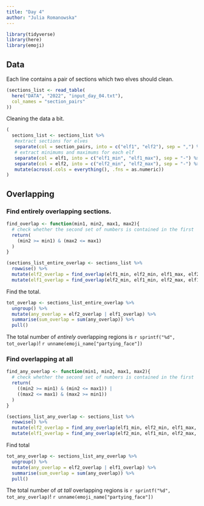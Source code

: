 ```yaml
---
title: "Day 4"
author: "Julia Romanowska"
---
```


```r
library(tidyverse)
library(here)
library(emoji)
```

## Data

Each line contains a pair of sections which two elves should clean.

```r
(sections_list <- read_table(
  here("DATA", "2022", "input_day_04.txt"),
  col_names = "section_pairs"
))
```

Cleaning the data a bit.

```r
(
  sections_list <- sections_list %>%
   #extract sections for elves
   separate(col = section_pairs, into = c("elf1", "elf2"), sep = ",") %>%
   # extract minimums and maximums for each elf
   separate(col = elf1, into = c("elf1_min", "elf1_max"), sep = "-") %>%
   separate(col = elf2, into = c("elf2_min", "elf2_max"), sep = "-") %>%
   mutate(across(.cols = everything(), .fns = as.numeric))
)
```

## Overlapping

### Find entirely overlapping sections.

```r
find_overlap <- function(min1, min2, max1, max2){
  # check whether the second set of numbers is contained in the first
  return(
    (min2 >= min1) & (max2 <= max1)
  )
}

(sections_list_entire_overlap <- sections_list %>%
  rowwise() %>%
  mutate(elf2_overlap = find_overlap(elf1_min, elf2_min, elf1_max, elf2_max)) %>%
  mutate(elf1_overlap = find_overlap(elf2_min, elf1_min, elf2_max, elf1_max)))
```

Find the total.

```r
tot_overlap <- sections_list_entire_overlap %>%
  ungroup() %>%
  mutate(any_overlap = elf2_overlap | elf1_overlap) %>%
  summarise(sum_overlap = sum(any_overlap)) %>%
  pull()
```

::: {.card .border-success .mb-3}
::: {.card-text}
The total number of _entirely_ overlapping regions is `r sprintf("%d", tot_overlap)`! `r unname(emoji_name["partying_face"])`
:::
:::

### Find overlapping at all

```r
find_any_overlap <- function(min1, min2, max1, max2){
  # check whether the second set of numbers is contained in the first
  return(
    ((min2 >= min1) & (min2 <= max1)) |
    ((max2 <= max1) & (max2 >= min1))
  )
}

(sections_list_any_overlap <- sections_list %>%
  rowwise() %>%
  mutate(elf2_overlap = find_any_overlap(elf1_min, elf2_min, elf1_max, elf2_max)) %>%
  mutate(elf1_overlap = find_any_overlap(elf2_min, elf1_min, elf2_max, elf1_max)))
```

Find total

```r
tot_any_overlap <- sections_list_any_overlap %>%
  ungroup() %>%
  mutate(any_overlap = elf2_overlap | elf1_overlap) %>%
  summarise(sum_overlap = sum(any_overlap)) %>%
  pull()
```

::: {.card .border-success .mb-3}
::: {.card-text}
The total number of _at tall_ overlapping regions is `r sprintf("%d", tot_any_overlap)`! `r unname(emoji_name["partying_face"])`
:::
:::
